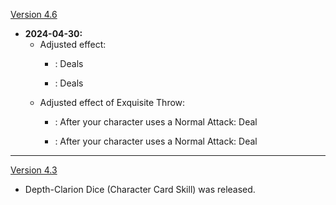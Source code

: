 {{Change History/Header}}
[[Version 4.6]]
* '''2024-04-30:''' 
** Adjusted effect:
*** {{Color|Old}}: Deals {{Highlight|1}} {{Color|Hydro DMG}}
*** {{Color|New}}: Deals {{Highlight|3}} {{Color|Hydro DMG}}
** Adjusted effect of Exquisite Throw:
*** {{Color|Old}}: After your character uses a Normal Attack: Deal {{Highlight|2}} {{Color|Hydro DMG}}
*** {{Color|New}}: After your character uses a Normal Attack: Deal {{Highlight|1}} {{Color|Hydro DMG}}
----
[[Version 4.3]]
* Depth-Clarion Dice (Character Card Skill) was released.